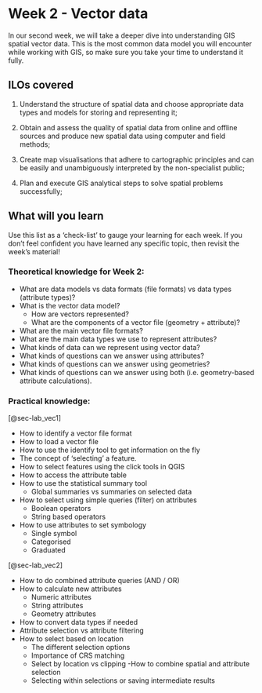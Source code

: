 # Week 2 - Vector data

In our second week, we will take a deeper dive into understanding GIS spatial vector data. This is the most common data model you will encounter while working with GIS, so make sure you take your time to understand it fully. 

## ILOs covered

1.  Understand the structure of spatial data and choose appropriate data types and models for storing and representing it;

2.  Obtain and assess the quality of spatial data from online and offline sources and produce new spatial data using computer and field methods;

3.  Create map visualisations that adhere to cartographic principles and can be easily and unambiguously interpreted by the non-specialist public;

4.  Plan and execute GIS analytical steps to solve spatial problems successfully;

## What will you learn

Use this list as a 'check-list' to gauge your learning for each week. If you don't feel confident you have learned any specific topic, then revisit the week's material!

### Theoretical knowledge for Week 2:

- What are data models vs data formats (file formats) vs data types (attribute types)?
- What is the vector data model?
    - How are vectors represented?
    - What are the components of a vector file (geometry + attribute)?
- What are the main vector file formats?
- What are the main data types we use to represent attributes?
- What kinds of data can we represent using vector data?
- What kinds of questions can we answer using attributes?
- What kinds of questions can we answer using geometries?
- What kinds of questions can we answer using both (i.e. geometry-based attribute calculations). 


### Practical knowledge:

[@sec-lab_vec1]

- How to identify a vector file format
- How to load a vector file
- How to use the identify tool to get information on the fly
- The concept of ‘selecting’ a feature.
- How to select features using the click tools in QGIS
- How to access the attribute table
- How to use the statistical summary tool 
    - Global summaries vs summaries on selected data
- How to select using simple queries (filter) on attributes 
    - Boolean operators
    - String based operators
- How to use attributes to set symbology
    - Single symbol
    - Categorised
    - Graduated

[@sec-lab_vec2]

- How to do combined attribute queries (AND / OR) 
- How to calculate new attributes
    - Numeric attributes
    - String attributes
    - Geometry attributes	
- How to convert data types if needed
- Attribute selection vs attribute filtering
- How to select based on location
    - The different selection options
    - Importance of CRS matching
    - Select by location vs clipping
-How to combine spatial and attribute selection
    - Selecting within selections or saving intermediate results
